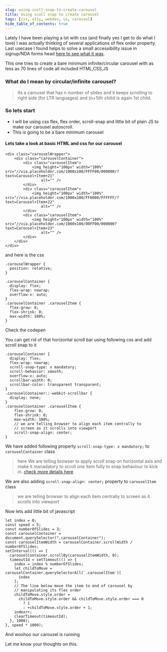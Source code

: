 ```yaml
---
slug: using-scoll-snap-to-create-carousel
title: Using scoll snap to create carousel
tags: [css, a11y, webdev, ux, carousel]
hide_table_of_contents: true
---
```



Lately I have been playing a lot with css (and finally yes I get to do what I love) I was actually thinking of several applications of flex order property. Last usecase I found helps to solve a small accessibility issue in signup/NDA forms head [here to see what it was](/blog/a-practical-use-case-of-web-accessibility-solved-with-css-flexbox).

This one tries to create a bare minimum infinite/circular carousel with as less as 70 lines of code all included HTML,CSS,JS

<!--truncate-->

### What do I mean by circular/infinite carousel?

> Its a carousel that has n number of slides and it keeps scrolling to right side (for LTR languages) and (n+1)th chilid is again 1st child.

### So lets start

- I will be using css flex, flex order, scroll-snap and little bit of plain JS to make our carousel autoscroll.
- This is going to be a bare minimum carousel

#### Lets take a look at basic HTML and css for our carousel

```
<div class="carouselWrapper">
    <div class="carouselContainer">
        <div class="carouselItem">
            <img height="100px" width="100%" src="//via.placeholder.com/1000x100/FFFF00/000000/?text=Carousel+Item+21"
                alt="" />
        </div>
        <div class="carouselItem">
            <img height="100px" width="100%" src="//via.placeholder.com/1000x100/FF0000/FFFFFF/?text=Carousel+Item+22"
                alt="" />
        </div>
        <div class="carouselItem">
            <img height="100px" width="100%" src="//via.placeholder.com/1000x100/00FF00/000000?text=Carousel+Item+23"
                alt="" />
        </div>
    </div>
</div>
```

and here is the css

```
.carouselWrapper {
  position: relative;
}

.carouselContainer {
  display: flex;
  flex-wrap: nowrap;
  overflow-x: auto;
}
.carouselContainer .carouselItem {
  flex-grow: 0;
  flex-shrink: 0;
  max-width: 100%;
}
```

Check the codepen

<CodePen codePenEmbedUrl="https://codepen.io/nikhil-001mehta/pen/NWxEBVz"></CodePen>

You can get rid of that horizontal scroll bar using following css and add scroll snap to it

```
.carouselContainer {
  display: flex;
  flex-wrap: nowrap;
  scroll-snap-type: x mandatory;
  scroll-behavior: smooth;
  overflow-x: auto;
  scrollbar-width: 0;
  scrollbar-color: transparent transparent;
}
.carouselContainer::-webkit-scrollbar {
  display: none;
}
.carouselContainer .carouselItem {
    flex-grow: 0;
    flex-shrink: 0;
    max-width: 100%;
    // we are telling browser to align each item centrally to
    // screen as it scrolls into viewport
    scroll-snap-align: center;
}
```

We have added following property `scroll-snap-type: x mandatory;` to `carouselContainer` class

> here We are telling browser to apply scroll snap on
> horizontal axis and make it manadatory to scroll one item
> fully to snap behaviour to kick in.
> [check more details here](https://developer.mozilla.org/en-US/docs/Web/CSS/scroll-snap-type)

We are also adding `scroll-snap-align: center;` property to `carouselItem` class

> we are telling browser to align each item centrally to
> screen as it scrolls into viewport

<CodePen codePenEmbedUrl="https://codepen.io/nikhil-001mehta/pen/gOrYRgx"></CodePen>

Now lets add little bit of javascript

```
let index = 0;
const speed = 5;
const numberOfSlides = 3;
const carouselContainer = document.querySelector(".carouselContainer");
const carouselItemWidth = carouselContainer.scrollWidth / numberOfSlides;
setInterval(() => {
  carouselContainer.scrollBy(carouselItemWidth, 0);
  timeoutId = setTimeout(() => {
    index = index % numberOfSlides;
    let childToMove = carouselContainer.querySelectorAll(`.carouselItem`)[
      index
    ];
    // The line below move the item to end of carousel by
    // manipulating its flex order
    childToMove.style.order =
      childToMove.style.order && childToMove.style.order === 0
        ? 1
        : +childToMove.style.order + 1;
    index++;
    clearTimeout(timeoutId);
  }, 1000);
}, speed * 1000);
```

And woohoo our carousel is running

<CodePen codePenEmbedUrl="https://codepen.io/nikhil-001mehta/pen/ExKYXba"></CodePen>

Let me know your thoughts on this.
